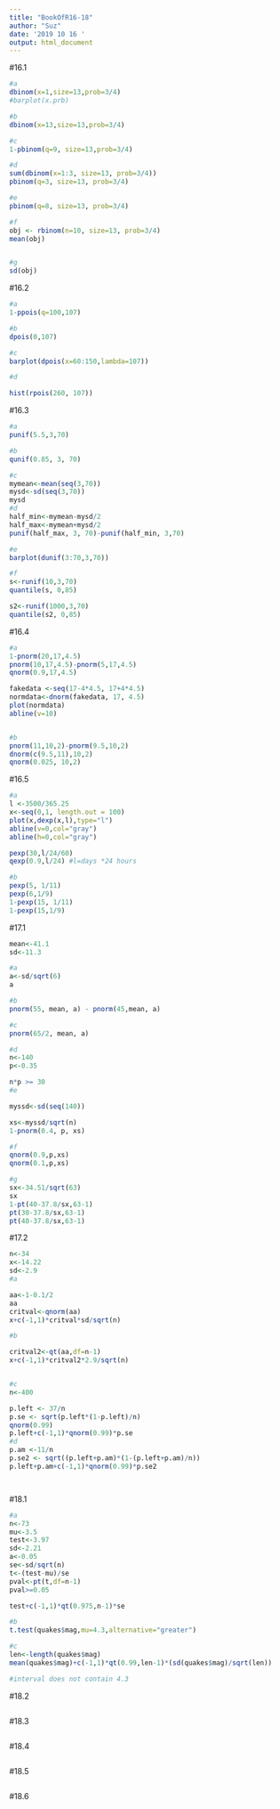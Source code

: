 ```yaml
---
title: "BookOfR16-18"
author: "Suz"
date: '2019 10 16 '
output: html_document
---
```

#16.1

```r
#a
dbinom(x=1,size=13,prob=3/4)
#barplot(x.prb)

#b
dbinom(x=13,size=13,prob=3/4)

#c
1-pbinom(q=9, size=13,prob=3/4)

#d
sum(dbinom(x=1:3, size=13, prob=3/4))
pbinom(q=3, size=13, prob=3/4)

#e
pbinom(q=8, size=13, prob=3/4)

#f
obj <- rbinom(n=10, size=13, prob=3/4)
mean(obj)


#g
sd(obj)

```


#16.2

```r
#a
1-ppois(q=100,107)

#b
dpois(0,107)

#c
barplot(dpois(x=60:150,lambda=107))

#d

hist(rpois(260, 107))

```

#16.3
```r
#a
punif(5.5,3,70)

#b
qunif(0.85, 3, 70)

#c
mymean<-mean(seq(3,70))
mysd<-sd(seq(3,70))
mysd
#d
half_min<-mymean-mysd/2
half_max<-mymean+mysd/2
punif(half_max, 3, 70)-punif(half_min, 3,70)

#e
barplot(dunif(3:70,3,70))

#f
s<-runif(10,3,70)
quantile(s, 0,85)

s2<-runif(1000,3,70)
quantile(s2, 0,85)

```


#16.4
```r
#a
1-pnorm(20,17,4.5)
pnorm(10,17,4.5)-pnorm(5,17,4.5)
qnorm(0.9,17,4.5)

fakedata <-seq(17-4*4.5, 17+4*4.5)
normdata<-dnorm(fakedata, 17, 4.5)
plot(normdata)
abline(v=10)


#b
pnorm(11,10,2)-pnorm(9.5,10,2)
dnorm(c(9.5,11),10,2)
qnorm(0.025, 10,2)

```

#16.5
```r

#a
l <-3500/365.25
x<-seq(0,1, length.out = 100)
plot(x,dexp(x,l),type="l")
abline(v=0,col="gray")
abline(h=0,col="gray")

pexp(30,l/24/60)
qexp(0.9,l/24) #l=days *24 hours

#b
pexp(5, 1/11)
pexp(6,1/9)
1-pexp(15, 1/11)
1-pexp(15,1/9)
```


#17.1
```r
mean<-41.1
sd<-11.3

#a
a<-sd/sqrt(6)
a

#b
pnorm(55, mean, a) - pnorm(45,mean, a)

#c
pnorm(65/2, mean, a)

#d
n<-140
p<-0.35

n*p >= 30
#e

myssd<-sd(seq(140))

xs<-myssd/sqrt(n)
1-pnorm(0.4, p, xs)

#f
qnorm(0.9,p,xs)
qnorm(0.1,p,xs)

#g
sx<-34.51/sqrt(63)
sx
1-pt(40-37.8/sx,63-1)
pt(30-37.8/sx,63-1)
pt(40-37.8/sx,63-1)
```



#17.2
```r
n<-34
x<-14.22
sd<-2.9
#a

aa<-1-0.1/2
aa
critval<-qnorm(aa)
x+c(-1,1)*critval*sd/sqrt(n)

#b

critval2<-qt(aa,df=n-1)
x+c(-1,1)*critval2*2.9/sqrt(n)


#c 
n<-400

p.left <- 37/n
p.se <- sqrt(p.left*(1-p.left)/n)
qnorm(0.99)
p.left+c(-1,1)*qnorm(0.99)*p.se
#d
p.am <-11/n
p.se2 <- sqrt((p.left+p.am)*(1-(p.left+p.am)/n))
p.left+p.am+c(-1,1)*qnorm(0.99)*p.se2




```


#18.1




```r
#a
n<-73
mu<-3.5
test<-3.97
sd<-2.21
a<-0.05
se<-sd/sqrt(n)
t<-(test-mu)/se
pval<-pt(t,df=n-1)
pval>=0.05

test+c(-1,1)*qt(0.975,n-1)*se

#b
t.test(quakes$mag,mu=4.3,alternative="greater")

#c
len<-length(quakes$mag)
mean(quakes$mag)+c(-1,1)*qt(0.99,len-1)*(sd(quakes$mag)/sqrt(len))

#interval does not contain 4.3
```


#18.2
```r

```


#18.3
```r

```

#18.4
```r

```

#18.5
```r

```

#18.6
```r

```


